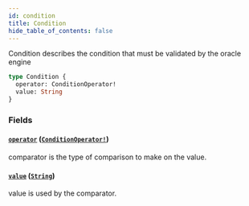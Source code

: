 ```yaml
---
id: condition
title: Condition
hide_table_of_contents: false
---
```



Condition describes the condition that must be validated by the oracle engine

```graphql
type Condition {
  operator: ConditionOperator!
  value: String
}
```


### Fields

#### [`operator`](#) ([`ConditionOperator!`](/docs/testnet/graphql/enums/condition-operator))

comparator is the type of comparison to make on the value.


#### [`value`](#) ([`String`](/docs/testnet/graphql/scalars/string))

value is used by the comparator.




